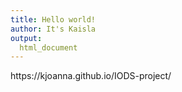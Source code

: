 ```yaml
---
title: Hello world!
author: It's Kaisla
output: 
  html_document
---
```


https://kjoanna.github.io/IODS-project/

